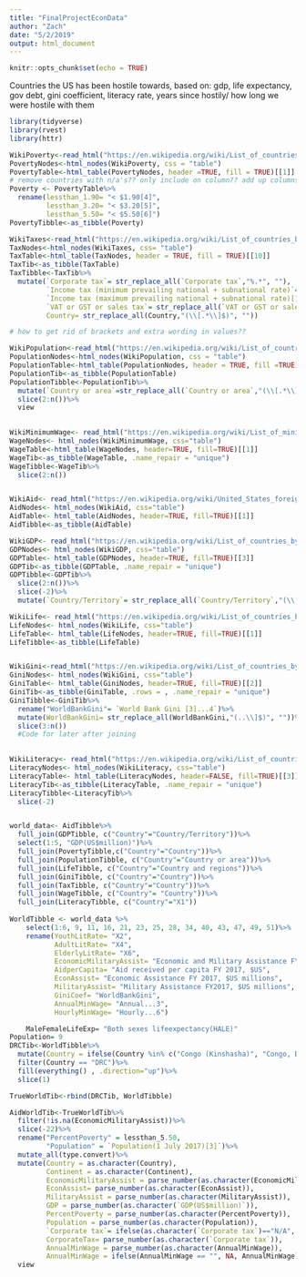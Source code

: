 ```yaml
---
title: "FinalProjectEconData"
author: "Zach"
date: "5/2/2019"
output: html_document
---
```


```r
knitr::opts_chunk$set(echo = TRUE)
```

Countries the US has been hostile towards, based on: 
gdp, life expectancy, gov debt, gini coefficient, literacy rate, years since hostily/ how long we were hostile with them

```r
library(tidyverse)
library(rvest)
library(httr)
```


```r
WikiPoverty<-read_html("https://en.wikipedia.org/wiki/List_of_countries_by_percentage_of_population_living_in_poverty")
PovertyNodes<-html_nodes(WikiPoverty, css = "table")
PovertyTable<-html_table(PovertyNodes, header =TRUE, fill = TRUE)[[1]]
# remove countries with n/a's?? only include on column?? add up columns?
Poverty <- PovertyTable%>%
  rename(lessthan_1.90= "< $1.90[4]",
         lessthan_3.20= "< $3.20[5]",
         lessthan_5.50= "< $5.50[6]")
PovertyTibble<-as_tibble(Poverty)

WikiTaxes<-read_html("https://en.wikipedia.org/wiki/List_of_countries_by_tax_rates")
TaxNodes<-html_nodes(WikiTaxes, css= "table")
TaxTable<-html_table(TaxNodes, header = TRUE, fill = TRUE)[[10]]
TaxTib<-as_tibble(TaxTable)
TaxTibble<-TaxTib%>%
  mutate(`Corporate tax`= str_replace_all(`Corporate tax`,"%.*", ""),
         `Income tax (minimum prevailing national + subnational rate)`= str_replace_all(`Income tax (minimum prevailing national + subnational rate)`,"%.*", ""),
         `Income tax (maximum prevailing national + subnational rate)[1]`= str_replace_all(`Income tax (maximum prevailing national + subnational rate)[1]`,"%.*", ""),
         `VAT or GST or sales tax`= str_replace_all(`VAT or GST or sales tax`,"%.*$", ""),
         Country= str_replace_all(Country,"(\\[.*\\]$)", ""))

# how to get rid of brackets and extra wording in values??

WikiPopulation<-read_html("https://en.wikipedia.org/wiki/List_of_countries_by_population_(United_Nations)")
PopulationNodes<-html_nodes(WikiPopulation, css = "table")
PopulationTable<-html_table(PopulationNodes, header = TRUE, fill =TRUE)[[2]]
PopulationTib<-as_tibble(PopulationTable)
PopulationTibble<-PopulationTib%>%
  mutate(`Country or area`=str_replace_all(`Country or area`,"(\\[.*\\]$)", ""))%>%
  slice(2:n())%>%
  view
  

WikiMinimumWage<- read_html("https://en.wikipedia.org/wiki/List_of_minimum_wages_by_country")
WageNodes<- html_nodes(WikiMinimumWage, css="table")
WageTable<-html_table(WageNodes, header=TRUE, fill=TRUE)[[1]]
WageTib<-as_tibble(WageTable, .name_repair = "unique")
WageTibble<-WageTib%>%
  slice(2:n())


WikiAid<- read_html("https://en.wikipedia.org/wiki/United_States_foreign_aid")
AidNodes<- html_nodes(WikiAid, css="table")
AidTable<- html_table(AidNodes, header=TRUE, fill=TRUE)[[1]]
AidTibble<-as_tibble(AidTable)

WikiGDP<- read_html("https://en.wikipedia.org/wiki/List_of_countries_by_GDP_(nominal)")
GDPNodes<- html_nodes(WikiGDP, css="table")
GDPTable<- html_table(GDPNodes, header=TRUE, fill=TRUE)[[3]]
GDPTib<-as_tibble(GDPTable, .name_repair = "unique")
GDPTibble<-GDPTib%>%
  slice(2:n())%>%
  slice(-2)%>%
  mutate(`Country/Territory`= str_replace_all(`Country/Territory`,"(\\[.*\\]$)", ""))

WikiLife<- read_html("https://en.wikipedia.org/wiki/List_of_countries_by_life_expectancy")
LifeNodes<- html_nodes(WikiLife, css="table")
LifeTable<- html_table(LifeNodes, header=TRUE, fill=TRUE)[[1]]
LifeTibble<-as_tibble(LifeTable)


WikiGini<-read_html("https://en.wikipedia.org/wiki/List_of_countries_by_income_equality")
GiniNodes<- html_nodes(WikiGini, css="table")
GiniTable<- html_table(GiniNodes, header=TRUE, fill=TRUE)[[2]]
GiniTib<-as_tibble(GiniTable, .rows = , .name_repair = "unique")
GiniTibble<-GiniTib%>%
  rename("WorldBankGini"= `World Bank Gini [3]...4`)%>%
  mutate(WorldBankGini= str_replace_all(WorldBankGini,"(..\\]$)", ""))%>%
  slice(3:n())
  #Code for later after joining
  

WikiLiteracy<- read_html("https://en.wikipedia.org/wiki/List_of_countries_by_literacy_rate")
LiteracyNodes<- html_nodes(WikiLiteracy, css="table")
LiteracyTable<- html_table(LiteracyNodes, header=FALSE, fill=TRUE)[[3]]
LiteracyTib<-as_tibble(LiteracyTable, .name_repair = "unique")
LiteracyTibble<-LiteracyTib%>%
  slice(-2)


world_data<- AidTibble%>%
  full_join(GDPTibble, c("Country"="Country/Territory"))%>%
  select(1:5, "GDP(US$million)")%>%
  full_join(PovertyTibble,c("Country"="Country"))%>%
  full_join(PopulationTibble, c("Country"="Country or area"))%>%
  full_join(LifeTibble, c("Country"="Country and regions"))%>%
  full_join(GiniTibble, c("Country"="Country"))%>%
  full_join(TaxTibble, c("Country"="Country"))%>%
  full_join(WageTibble, c("Country"= "Country"))%>%
  full_join(LiteracyTibble, c("Country"="X1"))
  
WorldTibble <- world_data %>%
    select(1:6, 9, 11, 16, 21, 23, 25, 28, 34, 40, 43, 47, 49, 51)%>%
    rename(YouthLitRate= "X2",
           AdultLitRate= "X4",
           ElderlyLitRate= "X6",
           EconomicMilitaryAssist= "Economic and Military Assistance FY 2017, $US millions",
           AidperCapita= "Aid received per capita FY 2017, $US",
           EconAssist= "Economic Assistance FY 2017, $US millions",
           MilitaryAssist= "Military Assistance FY2017, $US millions",
           GiniCoef= "WorldBankGini",
           AnnualMinWage= "Annual...3",
           HourlyMinWage= "Hourly...6")

    MaleFemaleLifeExp= "Both sexes lifeexpectancy(HALE)"
Population= 9
DRCTib<-WorldTibble%>%
  mutate(Country = ifelse(Country %in% c("Congo (Kinshasha)", "Congo, Dem. Republic", "Congo, Democratic Republic of the", "Democratic Republic of the Congo", "DR Congo", "Congo, Dem. Rep."), "DRC", Country))%>%
  filter(Country == "DRC")%>%
  fill(everything() , .direction="up")%>%
  slice(1)

TrueWorldTib<-rbind(DRCTib, WorldTibble)

AidWorldTib<-TrueWorldTib%>%
  filter(!is.na(EconomicMilitaryAssist))%>%
  slice(-22)%>%
  rename("PercentPoverty" = lessthan_5.50,
         "Population" = `Population(1 July 2017)[3]`)%>%
  mutate_all(type.convert)%>%
  mutate(Country = as.character(Country),
         Continent = as.character(Continent),
         EconomicMilitaryAssist = parse_number(as.character(EconomicMilitaryAssist)),
         EconAssist= parse_number(as.character(EconAssist)),
         MilitaryAssist = parse_number(as.character(MilitaryAssist)),
         GDP = parse_number(as.character(`GDP(US$million)`)),
         PercentPoverty = parse_number(as.character(PercentPoverty)),
         Population = parse_number(as.character(Population)),
         `Corporate tax`= ifelse(as.character(`Corporate tax`)=="N/A", NA, `Corporate tax`),
         CorporateTax= parse_number(as.character(`Corporate tax`)),
         AnnualMinWage = parse_number(as.character(AnnualMinWage)),
         AnnualMinWage = ifelse(AnnualMinWage == "", NA, AnnualMinWage))%>%
  view
  
         
```